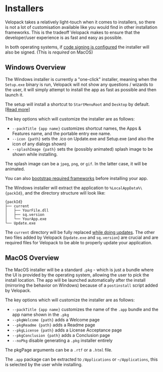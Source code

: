 # Installers
<AppliesTo win mac />
Velopack takes a relatively light-touch when it comes to installers, so there is not a lot of customisation available like you would find in other installation frameworks. This is the tradeoff Velopack makes to ensure that the developer/user experience is as fast and easy as possible.

In both operating systems, if [code signing is configured](signing.mdx) the installer will also be signed. (This is _required_ on MacOS)

## Windows Overview
The Windows installer is currently a "one-click" installer, meaning when the `Setup.exe` binary is run, Velopack will not show any questions / wizards to the user, it will simply attempt to install the app as fast as possible and then launch it. 

The setup will install a shortcut to `StartMenuRoot` and `Desktop` by default. [[Read more]](../integrating/shortcuts.mdx)

The key options which will customize the installer are as follows:
- `--packTitle {app name}` customizes shortcut names, the Apps & Features name, and the portable entry exe name.
- `--icon {path}` sets the .ico on Update.exe and Setup.exe (and also the icon of any dialogs shown)
- `--splashImage {path}` sets the (possibly animated) splash image to be shown while installing.

The splash image can be a `jpeg`, `png`, or `gif`. In the latter case, it will be animated.

You can also [bootstrap required frameworks](bootstrapping.mdx) before installing your app.

The Windows installer will extract the application to `%LocalAppData%\{packId}`, and the directory structure will look like:

```
{packId}
├── current
│   ├── YourFile.dll
│   ├── sq.version
│   └── YourApp.exe
└── Update.exe
```

The `current` directory will be fully replaced [while doing updates](../integrating/overview.mdx). The other two files added by Velopack (`Update.exe` and `sq.version`) are crucial and are required files for Velopack to be able to properly update your application.

## MacOS Overview
The MacOS installer will be a standard `.pkg` - which is just a bundle where the UI is provided by the operating system, allowing the user to pick the install location. The app will be launched automatically after the install (mirroring the behavior on Windows) because of a `postinstall` script added by Velopack.

The key options which will customize the installer are as follows:
- `--packTitle {app name}` customizes the name of the `.app` bundle and the app name shown in the `.pkg`
- `--pkgWelcome {path}` adds a Welcome page
- `--pkgReadme {path}` adds a Readme page
- `--pkgLicense {path}` adds a License Acceptance page
- `--pkgConclusion {path}` adds a Conclusion page
- `--noPkg` disable generating a `.pkg` installer entirely

The pkgPage arguments can be a `.rtf` or a `.html` file.

The `.app` package can be extracted to `/Applications` or `~/Applications`, this is selected by the user while installing.